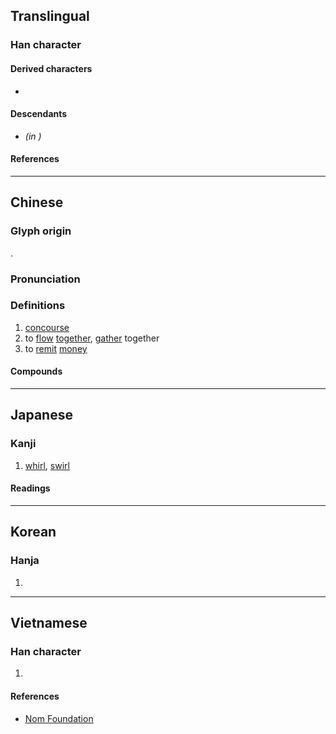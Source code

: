 {{also|滙|汇}}
{{character info}}
==Translingual==

===Han character===
{{Han char|rn=22|rad=匚|as=11|sn=13|four=71711|canj=SEOG|ids=⿷匚淮}}

====Derived characters====
* {{l|mul|[[擓]]([[㧟]]), [[㒑]], [[𣿬]]}}

====Descendants====
* {{l|mul|[[汇]]}} ''(in {{w|simplified Chinese}})''

====References====
{{Han ref|kx=0154.150|dkj=02644|dj=0346.180|hdz=10089.100|uh=532F}}

----

==Chinese==
{{zh-forms|s=汇|alt=滙}}

===Glyph origin===
{{Han etym}}
{{Han compound|匚|淮|c1=s|c2=p|ls=psc}}.

===Pronunciation===
{{zh-pron
|m=huì
|c=wui6
|h=pfs=fi
|mn=hōe
|mn-t=huê6
|mc=y
|oc=y
|ma=
|w=3hhue
|cat=n,v
}}

===Definitions===
{{zh-hanzi}}

# [[concourse]]
# to [[flow]] [[together]], [[gather]] together
# to [[remit]] [[money]]

====Compounds====
{{zh-der|三角套匯|中心匯率|信匯|僑匯|創匯|匯付|匯信|匯價|匯兌|匯入|匯合|匯報|匯展|匯市|匯攏|匯款|匯水|匯注|匯流|匯流排|匯演|匯率|匯票|匯編|匯編程序|匯編語言|匯費|匯集|匯聚|匯融|匯總|國外匯兌|即期匯票|匯錢|外匯|套匯|外匯銀行|外匯市場|固定匯率|匯銀|外匯存底|外匯匯率|單張匯票|外匯管制|用匯|百老匯|換匯|掛牌匯率|浮動匯率|票匯|押匯|語匯|變動匯率|結匯|總匯|郵匯|遠期外匯|電匯|融匯|郵政匯票}}

{{zh-cat|Intermediate}}

----

==Japanese==

===Kanji===
{{ja-kanji|grade=|rs=匚11}}

# [[whirl]], [[swirl]]

====Readings====
{{ja-readings
|goon=え<ゑ
|kanon=かい<くわい
|kun=めぐ-る
}}

----

==Korean==

===Hanja===
{{ko-hanja|회}}

# {{rfdef|ko|sort=匚11}}

----

==Vietnamese==

===Han character===
{{vi-readings|reading=[[hối]], [[vị]]|rs=匚11}}

# {{rfdef|vi|sort=匚11}}

====References====
* [http://nomfoundation.org/common/nom_details.php?codepoint=532f&img=1 Nom Foundation]